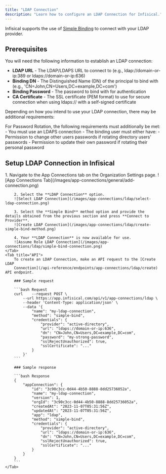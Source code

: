 ```yaml
---
title: "LDAP Connection"
description: "Learn how to configure an LDAP Connection for Infisical."
---
```


Infisical supports the use of [Simple Binding](https://ldap.com/the-ldap-bind-operation) to connect with your LDAP provider.

## Prerequisites

You will need the following information to establish an LDAP connection:

- **LDAP URL** - The LDAP/LDAPS URL to connect to (e.g., ldap://domain-or-ip:389 or ldaps://domain-or-ip:636)
- **Binding DN** - The Distinguished Name (DN) of the principal to bind with (e.g., 'CN=John,CN=Users,DC=example,DC=com')
- **Binding Password** - The password to bind with for authentication
- **CA Certificate** - The SSL certificate (PEM format) to use for secure connection when using ldaps:// with a self-signed certificate

Depending on how you intend to use your LDAP connection, there may be additional requirements:

<Tabs>
    <Tab title="Secret Rotation">
        <Note>
            For Password Rotation, the following requirements must additionally be met:
            - You must use an LDAPS connection
            - The binding user must either have:
                - Permission to change other users passwords if rotating directory users' passwords
                - Permission to update their own password if rotating their personal password
        </Note>
    </Tab>
</Tabs>


## Setup LDAP Connection in Infisical

<Tabs>
    <Tab title="Infisical UI">
        1. Navigate to the App Connections tab on the Organization Settings page.
        ![App Connections Tab](/images/app-connections/general/add-connection.png)

        2. Select the **LDAP Connection** option.
        ![Select LDAP Connection](/images/app-connections/ldap/select-ldap-connection.png)

        3. Select the **Simple Bind** method option and provide the details obtained from the previous section and press **Connect to Provider**.
        ![Create LDAP Connection](/images/app-connections/ldap/create-simple-bind-method.png)

        4. Your **LDAP Connection** is now available for use.
        ![Assume Role LDAP Connection](/images/app-connections/ldap/simple-bind-connection.png)
    </Tab>
    <Tab title="API">
        To create an LDAP Connection, make an API request to the [Create LDAP
        Connection](/api-reference/endpoints/app-connections/ldap/create) API endpoint.

        ### Sample request

        ```bash Request
        curl    --request POST \
            --url https://app.infisical.com/api/v1/app-connections/ldap \
            --header 'Content-Type: application/json' \
            --data '{
                "name": "my-ldap-connection",
                "method": "simple-bind",
                "credentials": {
                    "provider": "active-directory",
                    "url": "ldaps://domain-or-ip:636",
                    "dn": "CN=John,CN=Users,DC=example,DC=com",
                    "password": "my-strong-password",
                    "sslRejectUnauthorized": true,
                    "sslCertificate": "..."
                }
            }'
        ```

        ### Sample response

        ```bash Response
        {
            "appConnection": {
                "id": "3c90c3cc-0d44-4b50-8888-8dd25736052a",
                "name": "my-ldap-connection",
                "version": 1,
                "orgId": "3c90c3cc-0d44-4b50-8888-8dd25736052a",
                "createdAt": "2023-11-07T05:31:56Z",
                "updatedAt": "2023-11-07T05:31:56Z",
                "app": "ldap",
                "method": "simple-bind",
                "credentials": {
                    "provider": "active-directory",
                    "url": "ldaps://domain-or-ip:636",
                    "dn": "CN=John,CN=Users,DC=example,DC=com",
                    "sslRejectUnauthorized": true,
                    "sslCertificate": "..."
                }
            }
        }
        ```
    </Tab>
</Tabs>
